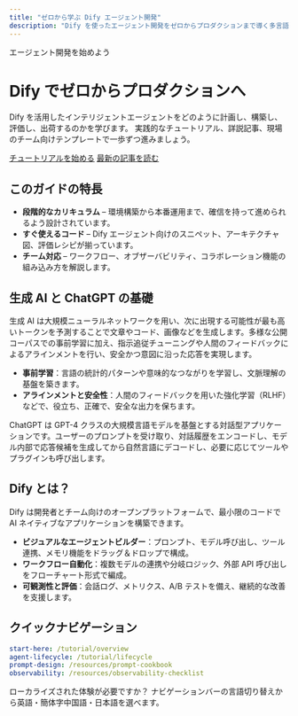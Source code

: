 ```yaml
---
title: "ゼロから学ぶ Dify エージェント開発"
description: "Dify を使ったエージェント開発をゼロからプロダクションまで導く多言語ハンドブック。"
---
```



<div className="hero">
  <div className="hero__badge">エージェント開発を始めよう</div>
  <h1>Dify でゼロからプロダクションへ</h1>
  <p>
    Dify を活用したインテリジェントエージェントをどのように計画し、構築し、評価し、出荷するのかを学びます。
    実践的なチュートリアル、詳説記事、現場のチーム向けテンプレートで一歩ずつ進みましょう。
  </p>
  <div className="hero__cta">
    <a href="/tutorial/overview" className="primary">チュートリアルを始める</a>
    <a href="/blog" className="ghost">最新の記事を読む</a>
  </div>
</div>

## このガイドの特長

- **段階的なカリキュラム** – 環境構築から本番運用まで、確信を持って進められるよう設計されています。
- **すぐ使えるコード** – Dify エージェント向けのスニペット、アーキテクチャ図、評価レシピが揃っています。
- **チーム対応** – ワークフロー、オブザーバビリティ、コラボレーション機能の組み込み方を解説します。

## 生成 AI と ChatGPT の基礎

生成 AI は大規模ニューラルネットワークを用い、次に出現する可能性が最も高いトークンを予測することで文章やコード、画像などを生成します。多様な公開コーパスでの事前学習に加え、指示追従チューニングや人間のフィードバックによるアラインメントを行い、安全かつ意図に沿った応答を実現します。

- **事前学習**：言語の統計的パターンや意味的なつながりを学習し、文脈理解の基盤を築きます。
- **アラインメントと安全性**：人間のフィードバックを用いた強化学習（RLHF）などで、役立ち、正確で、安全な出力を保ちます。

ChatGPT は GPT-4 クラスの大規模言語モデルを基盤とする対話型アプリケーションです。ユーザーのプロンプトを受け取り、対話履歴をエンコードし、モデル内部で応答候補を生成してから自然言語にデコードし、必要に応じてツールやプラグインも呼び出します。

## Dify とは？

Dify は開発者とチーム向けのオープンプラットフォームで、最小限のコードで AI ネイティブなアプリケーションを構築できます。

- **ビジュアルなエージェントビルダー**：プロンプト、モデル呼び出し、ツール連携、メモリ機能をドラッグ＆ドロップで構成。
- **ワークフロー自動化**：複数モデルの連携や分岐ロジック、外部 API 呼び出しをフローチャート形式で編成。
- **可観測性と評価**：会話ログ、メトリクス、A/B テストを備え、継続的な改善を支援します。

## クイックナビゲーション

```yaml
start-here: /tutorial/overview
agent-lifecycle: /tutorial/lifecycle
prompt-design: /resources/prompt-cookbook
observability: /resources/observability-checklist
```

<Callout type="info">
ローカライズされた体験が必要ですか？ ナビゲーションバーの言語切り替えから英語・簡体字中国語・日本語を選べます。
</Callout>

<style jsx>{`
.hero {
  display: flex;
  flex-direction: column;
  gap: 1.5rem;
  padding: 4rem 3rem;
  background: radial-gradient(circle at top left, #3b82f6, rgba(37, 99, 235, 0.2));
  border-radius: 1.5rem;
  color: white;
  text-align: left;
  box-shadow: 0 40px 80px rgba(37, 99, 235, 0.25);
  overflow: hidden;
  position: relative;
}
.hero::after {
  content: "";
  position: absolute;
  inset: 0;
  background: url('/cover.svg') no-repeat right bottom;
  background-size: min(55%, 320px);
  opacity: 0.9;
  pointer-events: none;
}
.hero h1 {
  font-size: clamp(2.5rem, 4vw, 3.75rem);
  max-width: 18ch;
}
.hero p {
  max-width: 60ch;
  font-size: 1.125rem;
  line-height: 1.8;
}
.hero__badge {
  display: inline-flex;
  align-self: flex-start;
  padding: 0.4rem 0.8rem;
  background: rgba(255, 255, 255, 0.2);
  border-radius: 999px;
  font-size: 0.85rem;
  letter-spacing: 0.04em;
  text-transform: uppercase;
}
.hero__cta {
  display: flex;
  gap: 1rem;
  flex-wrap: wrap;
}
.hero__cta .primary {
  background: white;
  color: #1d4ed8;
  padding: 0.75rem 1.5rem;
  border-radius: 0.75rem;
  font-weight: 600;
  text-decoration: none;
  transition: transform 0.2s ease, box-shadow 0.2s ease;
  box-shadow: 0 20px 40px rgba(255, 255, 255, 0.25);
}
.hero__cta .primary:hover {
  transform: translateY(-2px);
}
.hero__cta .ghost {
  color: white;
  padding: 0.75rem 1.5rem;
  border-radius: 0.75rem;
  border: 1px solid rgba(255, 255, 255, 0.6);
  text-decoration: none;
  transition: background 0.2s ease;
}
.hero__cta .ghost:hover {
  background: rgba(255, 255, 255, 0.15);
}
@media (max-width: 768px) {
  .hero {
    padding: 3rem 1.75rem;
  }
}
`}</style>
